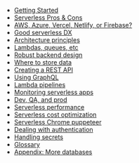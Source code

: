 - [Getting Started](/getting-started)
- [Serverless Pros & Cons](/serverless-pros-cons)
- [AWS, Azure, Vercel, Netlify, or Firebase?](/serverless-flavors)
- [Good serverless DX](/serverless-dx)
- [Architecture principles](/serverless-architecture-principles)
- [Lambdas, queues, etc](/serverless-elements)
- [Robust backend design](/robust-backend-design)
- [Where to store data](/databases)
- [Creating a REST API](/serverless-rest-api)
- [Using GraphQL](/serverless-graphql)
- [Lambda pipelines](/lambda-pipelines)
- [Monitoring serverless apps](/serverless-monitoring)
- [Dev, QA, and prod](/dev-qa-prod)
- [Serverless performance](/serverless-performance)
- [Serverless cost optimization](/serverless-cost)
- [Serverless Chrome puppeteer](/serverless-chrome-puppeteer)
- [Dealing with authentication](/serverless-authentication)
- [Handling secrets](/handling-secrets)
- [Glossary](/glossary)
- [Appendix: More databases](/appendix-more-databases)
